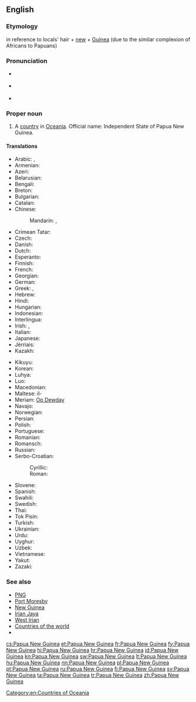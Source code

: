 ==English==
{{wikipedia}}

===Etymology===
{{etyl|ms}} {{term|pepuah||frizzy|lang=ms}} in reference to locals' hair + [[new]] + [[Guinea]] (due to the similar complexion of Africans to Papuans)

===Pronunciation===
* {{a|UK}} {{IPA|/ˈpæ.puː.ə ˌnjuː ˈɡɪ.ni/|/ˈpæ.pjuː.ə ˌnjuː ˈɡɪ.ni/}}
* {{a|US}} {{IPA|/ˈpæ.pu.ə ˌnu ˈɡɪ.ni/}}
* {{audio|en-us-Papua New Guinea.ogg|Audio (US)}}

===Proper noun===
{{en-proper noun|head=[[Papua]] [[New Guinea]]}}

# A [[country]] in [[Oceania]]. Official name: Independent State of Papua New Guinea.

====Translations====
{{trans-top|country in Oceania}}
* Arabic: {{t-|ar|بابوا غينيا الجديدة|f|tr=baabwa ghiniiya al-jadiida}}, {{t-|ar|بابوا نيو غينيا|f|tr=baabwa nyuu ghiniiya}}
* Armenian: {{t-|hy|Պապուա Նոր Գվինեա|tr=Papua Nor Gvinea}}
* Azeri: {{t-|az|Papua Yeni Qvineya}}
* Belarusian: {{t-|be|Папуа-Новая Гвінея|f|tr=Papuá-Nóvaja Hvinéja}}
* Bengali: {{t-|bn|পাপুয়া নিউগিনি}}
* Breton: {{t-|br|Papoua Ginea-Nevez}}
* Bulgarian: {{t-|bg|Папуа Нова Гвинея|f|tr=Papúa Nóva Gvinéja}}
* Catalan: {{t+|ca|Papua Nova Guinea|f}}
* Chinese:
*: Mandarin: {{t-|cmn|巴布亞新幾內亞|sc=Hani}}, {{t-|cmn|巴布亚新几内亚|tr=Bābùyǎ-Xīn-Jǐnèiyǎ|sc=Hani}}
* Crimean Tatar: {{tø|crh|Papua Yañı Gvineya}}
* Czech: {{t+|cs|Papua-Nová Guinea|f}}
* Danish: {{t+|da|Papua Ny Guinea}}
* Dutch: {{t+|nl|Papoea-Nieuw-Guinea}}
* Esperanto: {{t-|eo|Papuo-Nov-Gvineo}}
* Finnish: {{t+|fi|Papua-Uusi-Guinea}}
* French: {{t+|fr|Papouasie-Nouvelle-Guinée|f}}
* Georgian: {{t-|ka|პაპუა-ახალი გვინეა|tr=Papua-axali gvinea|sc=Geor}}
* German: {{t+|de|Papua-Neuguinea|n}}
* Greek: {{t-|el|Παπουασία-Νέα Γουινέα|f|tr=Papouasía-Néa Gouinéa}}, {{t-|el|Παπούα-Νέα Γουινέα|f|tr=Papoúa-Néa Gouinéa}}
* Hebrew: {{t-|he|פפואה־גינאה החדשה|tr=Papu'a-Gine'a ha-Khadasha}}
* Hindi: {{t+|hi|पापुआ न्यू गिनी|tr=pāpu'ā n'yū ginī}}
* Hungarian: {{t+|hu|Pápua Új-Guinea}}
* Indonesian: {{t+|id|Papua Nugini}}
* Interlingua: {{t-|ia|Papua Nove Guinea}}
* Irish: {{t-|ga|Nua-Ghuine Phapua|f}}, {{t-|ga|Stát Neamhspleách Nua-Ghuine Phapua|m}}
* Italian: {{t+|it|Papua Nuova Guinea}}
* Japanese: {{t-|ja|パプアニューギニア|tr=Papua-Nyūginia}}
* Jèrriais: {{tø|roa-jer|Papua Nouvelle Dginnée|f}}
* Kazakh: {{t|kk|Папуа-Ниугини|tr=Papua-Niugini|sc=Cyrl}}
{{trans-mid}}
* Kikuyu: {{tø|ki|Papua}}
* Korean: {{t-|ko|파푸아 뉴기니|tr=Papua Nyu Gini|sc=Hang}}
* Luhya: {{tø|luy|Papua}}
* Luo: {{tø|luo|Papua}}
* Macedonian: {{t-|mk|Папуа Нова Гвинеја|f|tr=Papúa Nóva Gvinéja}}
* Maltese: il-{{t-|mt|Papwa Gwinea Ġdida}}
* Meriam: [[Op Dewday]]
* Navajo: {{tø|nv|Páápowa Bigíní Ániidí}}
* Norwegian: {{t-|no|Papua Ny-Guinea}}
* Persian: {{t-|fa|پاپوآ گینه نو}}
* Polish: {{t+|pl|Papua-Nowa Gwinea}}
* Portuguese: {{t+|pt|Papua-Nova Guiné}}
* Romanian: {{t-|ro|Papua-Noua Guinee|f}}
* Romansch: {{t-|rm|Papua-Nova Guinea|f}}
* Russian: {{t-|ru|Папуа-Новая Гвинея|f|tr=Papuá-Nóvaja Gvinéja}}
* Serbo-Croatian:
*: Cyrillic: {{t-|sh|Папуа Нова Гвинеја|f}}
*: Roman: {{t-|sh|Papua Nova Gvineja|f}}
* Slovene: {{t+|sl|Papua Nova Gvineja|alt=Pápua Nôva Gvinêja|f}}
* Spanish: {{t+|es|Papúa Nueva Guinea|f}}
* Swahili: {{t+|sw|Papua}}
* Swedish: {{t+|sv|Papua Nya Guinea}}
* Thai: {{t+|th|ปาปัวนิวกินี|tr=bpaa-bpua-niw-gì-nee}}
* Tok Pisin: {{t-|tpi|Papua Niugini}}
* Turkish: {{t+|tr|Papua Yeni Gine}}
* Ukrainian: {{t-|uk|Папуа-Нова Гвінея|f|tr=Papuá-Nová Hvinéja}}
* Urdu: {{t-|ur|پاپوا نیو گنی}}
* Uyghur: {{t-|ug|پاپۇئا يېڭى گۋىنېيە|sc=ug-Arab}}
* Uzbek: {{t-|uz|Papua Yangi Gvineya}}
* Vietnamese: {{t-|vi|Papua New Guinea}}
* Yakut: {{tø|sah|Папуа Саҥа Гуинея|tr=Papua Saŋa Guineja|sc=Cyrl}}
* Zazaki: {{qualifier|Southern Zazaki}} {{tø|zza|Papua Ginea Newiye}}
{{trans-bottom}}

===See also===
* [[PNG]]
* [[Port Moresby]]
* [[New Guinea]]
* [[Irian Jaya]]
* [[West Irian]]
* [[Appendix:Countries of the world|Countries of the world]]
* {{pedialite}}

[[Category:en:Countries of Oceania]]

[[cs:Papua New Guinea]]
[[et:Papua New Guinea]]
[[fr:Papua New Guinea]]
[[fy:Papua New Guinea]]
[[hi:Papua New Guinea]]
[[hr:Papua New Guinea]]
[[id:Papua New Guinea]]
[[kn:Papua New Guinea]]
[[sw:Papua New Guinea]]
[[lt:Papua New Guinea]]
[[hu:Papua New Guinea]]
[[nn:Papua New Guinea]]
[[pl:Papua New Guinea]]
[[pt:Papua New Guinea]]
[[ru:Papua New Guinea]]
[[fi:Papua New Guinea]]
[[sv:Papua New Guinea]]
[[ta:Papua New Guinea]]
[[tr:Papua New Guinea]]
[[zh:Papua New Guinea]]